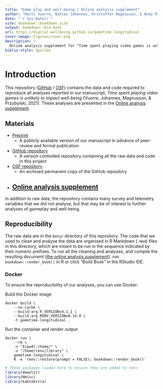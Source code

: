 ```yaml
--- 
title: "Game play and well-being | Online analysis supplement"
author: "Matti Vuorre, Niklas Johannes, Kristoffer Magnusson, & Andy Przybylski"
date: "`r Sys.Date()`"
site: bookdown::bookdown_site
output: bookdown::bs4_book
url: https://digital-wellbeing.github.io/gametime-longitudinal
cover-image: Figures/cover.png
description: |
  Online analysis supplement for "Time spent playing video games is unlikely to impact well-being (Vuorre, Johannes, Magnusson, & Przybylski, 2021)"
biblio-style: apalike
---
```


# Introduction

This repository ([GitHub](https://osf.io/fb38n/) / [OSF](https://osf.io/fb38n/)) contains the data and code required to reproduce all analyses reported in our manuscript, *Time spent playing video games is unlikely to impact well-being* (Vuorre, Johannes, Magnusson, & Przybylski, 2021). These analyses are presented in the [Online analysis supplement](https://digital-wellbeing.github.io/gametime-longitudinal).

## Materials

- [Preprint](todo)  
  - A publicly available version of our manuscript in advance of peer-review and formal publication
- [GitHub repository](https://github.com/digital-wellbeing/gametime-longitudinal)  
  - A version controlled repository containing all the raw data and code in this project
- [OSF repository](https://osf.io/fb38n/)  
  - An archived permanent copy of the GitHub repository
- [Online analysis supplement](https://digital-wellbeing.github.io/gametime-longitudinal)
  - 

In addition to raw data, the repository contains many survey and telemetry variables that we did not analyse, but that may be of interest to further analyses of gameplay and well being. 

## Reproducibility

The raw data are in the `Data/` directory of this repository. The code that we used to clean and analyse the data are organised in R Markdown (`.Rmd`) files in this directory, which are meant to be run in the sequence indicated by their numeric prefixes. To run all the cleaning and analyses, and compile the resulting document ([the online analysis supplement](https://digital-wellbeing.github.io/gametime-longitudinal)), run `bookdown::render_book()` in R or click "Build Book" in the RStudio IDE.

### Docker

To ensure the reproducibility of our analyses, you can use Docker:

Build the Docker image
```
docker build \
    --no-cache \
    --build-arg R_VERSION=4.1.1 \
    --build-arg RENV_VERSION=0.14.0 \
    -t gametime-longitudinal .
```

Run the container and render output
```
docker run \
    --rm \
    -v "$(pwd):/home/" \
    -v "/home/renv/library" \
    gametime-longitudinal \
    R -e 'renv::restore(prompt = FALSE); bookdown::render_book()'
```

```r
# These packages loaded here to ensure they are added to renv
library(downlit)
library(Hmisc)
library(kableExtra)
```
